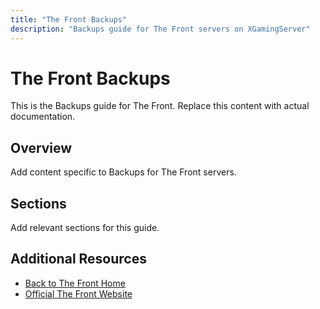 ```yaml
---
title: "The Front Backups"
description: "Backups guide for The Front servers on XGamingServer"
---
```


# The Front Backups

This is the Backups guide for The Front. Replace this content with actual documentation.

## Overview

Add content specific to Backups for The Front servers.

## Sections

Add relevant sections for this guide.

## Additional Resources

- [Back to The Front Home](./index)
- [Official The Front Website](https://example.com)
